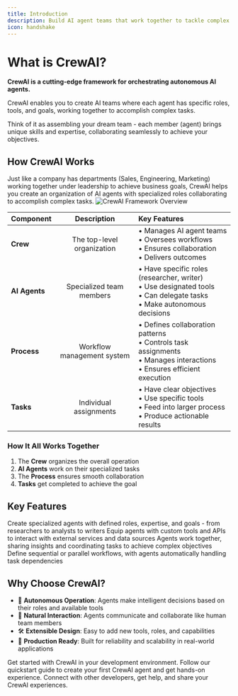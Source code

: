 ```yaml
---
title: Introduction
description: Build AI agent teams that work together to tackle complex tasks
icon: handshake
---
```


# What is CrewAI?

**CrewAI is a cutting-edge framework for orchestrating autonomous AI agents.** 

CrewAI enables you to create AI teams where each agent has specific roles, tools, and goals, working together to accomplish complex tasks.

Think of it as assembling your dream team - each member (agent) brings unique skills and expertise, collaborating seamlessly to achieve your objectives.

## How CrewAI Works

<Note>
  Just like a company has departments (Sales, Engineering, Marketing) working together under leadership to achieve business goals, CrewAI helps you create an organization of AI agents with specialized roles collaborating to accomplish complex tasks.
</Note>

<Frame caption="CrewAI Framework Overview">
  <img src="crewAI-mindmap.png" alt="CrewAI Framework Overview" />
</Frame>

| Component | Description | Key Features |
|:----------|:-----------:|:------------|
| **Crew** | The top-level organization | • Manages AI agent teams<br/>• Oversees workflows<br/>• Ensures collaboration<br/>• Delivers outcomes |
| **AI Agents** | Specialized team members | • Have specific roles (researcher, writer)<br/>• Use designated tools<br/>• Can delegate tasks<br/>• Make autonomous decisions |
| **Process** | Workflow management system | • Defines collaboration patterns<br/>• Controls task assignments<br/>• Manages interactions<br/>• Ensures efficient execution |
| **Tasks** | Individual assignments | • Have clear objectives<br/>• Use specific tools<br/>• Feed into larger process<br/>• Produce actionable results |

### How It All Works Together

1. The **Crew** organizes the overall operation
2. **AI Agents** work on their specialized tasks
3. The **Process** ensures smooth collaboration
4. **Tasks** get completed to achieve the goal

## Key Features

<CardGroup cols={2}>
  <Card title="Role-Based Agents" icon="users">
    Create specialized agents with defined roles, expertise, and goals - from researchers to analysts to writers
  </Card>
  <Card title="Flexible Tools" icon="screwdriver-wrench">
    Equip agents with custom tools and APIs to interact with external services and data sources
  </Card>
  <Card title="Intelligent Collaboration" icon="people-arrows">
    Agents work together, sharing insights and coordinating tasks to achieve complex objectives
  </Card>
  <Card title="Task Management" icon="list-check">
    Define sequential or parallel workflows, with agents automatically handling task dependencies
  </Card>
</CardGroup>

## Why Choose CrewAI?

- 🧠 **Autonomous Operation**: Agents make intelligent decisions based on their roles and available tools
- 📝 **Natural Interaction**: Agents communicate and collaborate like human team members
- 🛠️ **Extensible Design**: Easy to add new tools, roles, and capabilities
- 🚀 **Production Ready**: Built for reliability and scalability in real-world applications

<CardGroup cols={3}>
  <Card
    title="Install CrewAI"
    icon="wrench"
    href="/installation"
  >
    Get started with CrewAI in your development environment.
  </Card>
  <Card
    title="Quick Start"
    icon="bolt"
    href="/quickstart"
  >
    Follow our quickstart guide to create your first CrewAI agent and get hands-on experience.
  </Card>
  <Card
    title="Join the Community"
    icon="comments"
    href="https://community.crewai.com"
  >
    Connect with other developers, get help, and share your CrewAI experiences.
  </Card>
</CardGroup>
